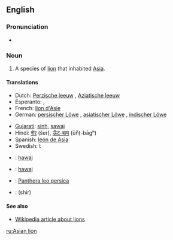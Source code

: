 ==English==

===Pronunciation===
* {{IPA|/ˈeɪʒən ˈlaɪən/}}

===Noun===
{{en-noun|sg=[[Asian]] [[lion]]}}

# A species of [[lion]] that inhabited [[Asia]].

====Translations====
{{trans-top|species of lion that inhabited Asia}}
* Dutch: [[Perzische leeuw]] {{m}}, [[Aziatische leeuw]] {{m}}
* Esperanto: {{t-|eo|persa leono|xs=Esperanto}}, {{t-|eo|azia leono|xs=Esperanto}}
* French: [[lion d'Asie]] {{m}}
* German: [[persischer Löwe]] {{m}}, [[asiatischer Löwe]] {{m}}, [[indischer Löwe]] {{m}}
{{trans-mid}}
* [[Gujarati]]: [[sinh]], [[sawaj]]
* Hindi: [[शेर]] (šer), [[ऊँट-बाघ]] (ūn̐ṭ-bāgʰ) <!-- (literally: camel tiger) -->
* Spanish: [[león de Asia]] {{m}}
* Swedish: {{t|sv|asiatisk}}t {{t|sv|lejon|n}}
{{trans-bottom}}

{{checktrans-top}}
* {{ttbc|gu}}: [[hawaj]]
* {{ttbc|kfr}}: [[hawaj]]
{{trans-mid}}
* {{ttbc|la}}: [[Panthera leo persica]] <!-- Should the initial letters of these be minuscule? -->
* {{ttbc|fa}}: {{fa-Arab|[[شیر]]}} (shir) <!-- Are these specific to the Asian lion? -->
{{trans-bottom}}

====See also====
* [[w:Lion|Wikipedia article about lions]]

[[ru:Asian lion]]
